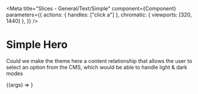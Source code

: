 
<Meta
  title="Slices - General/Text/Simple"
  component={Component}
  parameters={{
    actions: { handles: ["click a"] },
    chromatic: { viewports: [320, 1440] },
  }}
/>

# Simple Hero

Could we make the theme here a content relationship that allows the user to select an option from the CMS, which would be able to handle light & dark modes

<Preview withToolbar>
  <Story name="Simple" args={mocks}>
    {(args) => <Component {...args} />}
  </Story>
  <div />
</Preview>

<ArgsTable story="Simple" />
